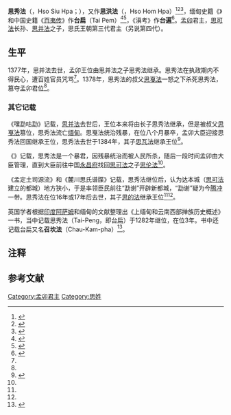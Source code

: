 {{Infobox royalty
| name = 思秀法
| image =
| caption =
| succession = [[孟卯|孟卯]]君主
| reign = 1377年－1378年
| successor = [[思戛法|思戛法]]
| issue = [[思瓦法|思瓦法]]<sup>疑</sup>、[[思伦法#身世|思的法]]<sup>疑</sup>
| house =
| father =
| mother =
| birth_date = 
| birth_place =
| death_date = 1378年
| death_place = [[孟卯|孟卯]]
| date of burial =
| place of burial =
| religion =
}}
{{Tai Le characters}}
'''思秀法'''（{{lang-tdd|ᥔᥫᥴ ᥔᥤᥝᥱ ᥜᥣᥳ}}，Hso Siu Hpa；{{bd|||1378年|}}），又作'''思洪法'''（{{lang-tdd|ᥔᥫᥴ ᥞᥨᥛᥱ ᥜᥣᥳ}}，Hso Hom Hpa）<ref name="方国瑜">{{cite book |author=[[方国瑜|方国瑜]] |chapter=麓川思氏谱牒笺证 |title=方国瑜文集 第三辑 |date=2001 |location=[[昆明市|昆明]] |publisher=[[云南教育出版社|云南教育出版社]] |page=532-559 |isbn=7-5415-1942-1 }}</ref><ref name="勐勐土司">{{cite book |author1=宋子皋 著 |author2=刀永明 薛贤 译注 |title=勐勐土司世系 |location=[[昆明市|昆明]] |publisher=[[云南民族出版社|云南民族出版社]] |date=1990 |isbn=7-5367-0335-X }}</ref>{{rp|60}}<ref name="孟定土司">{{cite book |author1=英达片 著 |author2=杨铸 翻译整理 |chapter=孟定土司源流 |title=中国云南耿马傣文古籍编目 |location=[[昆明市|昆明]] |publisher=[[云南民族出版社|云南民族出版社]] |date=2005 |isbn=7-5367-3289-9 |pages=587-596 }}</ref>，缅甸史籍《{{le|兴威编年史|Hsenwi Yazawin}}》和中国史籍《[[百夷传|百夷传]]》作'''台扁'''{{NoteTag|《兴威编年史》全称作'''混台扁法'''，Hkun Tai Pem Hpa。}}（Tai Pem）<ref name="James George Scott">{{cite journal |author={{le|詹姆斯·乔治·斯科特|James George Scott|Sir James George Scott}} |title=Hsenwi State Chronicle |url=https://www.burmalibrary.org/en/hhsenwi-state-chronicle |journal=[[卫报|The Guardian]] |publisher=Online Burma/Myanmar Library |date=1967 |access-date=2020-09-09 |archive-date=2021-06-14 |archive-url=https://web.archive.org/web/20210614084011/https://www.burmalibrary.org/en/hhsenwi-state-chronicle |dead-url=no }}</ref><ref name="百夷传">{{cite wikisource |author=[[钱古训|钱古训]] |title=百夷传 |wslink=百夷傳 |wslanguage=zh |quote=思可发死，子昭并发立。八年，传其子台扁。年，台扁从父昭肖发杀之而自立，期年，盗杀昭肖发，众立其弟思瓦发。 }}</ref>，《滇考》作'''台遍'''<ref>{{cite book |author=[[冯甦|冯甦]] |title=滇考 |quote=思可法死，其子昭并嗣立为宣抚，八年，传子台遍。一年，而昭并之弟昭省杀台遍而自立。 }}</ref>。[[孟卯|孟卯]]君主，[[思可法|思可法]]长孙、[[思并法|思并法]]之子，思氏王朝第三代君主（另说第四代）。

==生平==

1377年，思并法去世，孟卯王位由思并法之子思秀法继承。思秀法在执政期内不得民心，遭百姓官员咒骂<ref name="勐勐土司"/>{{rp|60}}。1378年，思秀法的叔父[[思戛法|思戛法]]一怒之下杀死思秀法，篡夺孟卯君位<ref name="百夷传"/>。

===其它记载===

《嘿勐咕勐》记载，[[思并法|思并法]]去世后，王位本来将由长子思秀法继承，但是被叔父[[思戛法|思戛法]]篡位，思秀法流亡[[缅甸|缅甸]]。思戛法统治残暴，在位八个月暴卒，孟卯大臣迎接思秀法回国继承王位，思秀法去世于1384年，其子[[思瓦法|思瓦法]]继承王位<ref name="龚肃政">{{cite book |author1=龚肃政 译 |author2=杨永生 注 |title=勐果占璧及勐卯古代诸王史 |location=[[昆明市|昆明]] |publisher=[[云南民族出版社|云南民族出版社]] |date=1988 |isbn=7-5367-0352-X }}</ref>{{rp|88-89}}。

《{{le|兴威编年史|Hsenwi Yazawin}}》记载，思秀法是一个暴君，因残暴统治而被人民所杀，随后一段时间孟卯由大臣管理，直到大臣前往中国[[永昌府|永昌府]]找回[[思可法|思可法]]之子[[思伦法|思伦法]]<ref name="James George Scott"/>。

《孟定土司源流》和《麓川思氏谱牒》记载，思秀法继位后，认为达本城（[[思可法|思可法]]建立的都城）地方狭小，于是率领臣民前往“勐谢”开辟新都城，“勐谢”疑为今[[腾冲市|腾冲]]一带。思秀法在位16年或17年后去世，其子[[思伦法#身世|思的法]]继承王位<ref name="孟定土司"/><ref name="方国瑜"/>。

英国学者{{le|内伊·埃里亚斯|Ney Elias}}根据[[印度|印度]][[阿萨姆邦|阿萨姆]]和缅甸的文献整理出《上缅甸和云南西部掸族历史概述》一书，当中记载思秀法（Tai-Peng，即台扁）于1282年继位，在位3年。书中还记载台扁又名'''召坎法'''（Chau-Kam-pha）<ref>{{cite book |author={{le|内伊·埃里亚斯|Ney Elias|N. Elias}} |title=Introductory Sketch of the History of the Shans in Upper Burma and Western Yunnan |location=[[加尔各答|Calcutta]] |publisher=Foreign Department Press |date=1876 }}</ref>{{rp|27}}。

==注释==
<references group="註" />

== 参考文献 ==
{{reflist}}

{{start box}}
{{succession box|title=[[孟卯|孟卯]]君主|years=1369年－1377年|before=<small style="font-weight:normal">一说</small>[[思并法|思并法]]<br><small style="font-weight:normal">一说</small>[[思戛法|思戛法]]|after=<small style="font-weight:normal">一说</small>[[思戛法|思戛法]]<br><small style="font-weight:normal">一说</small>[[思瓦法|思瓦法]]<br><small style="font-weight:normal">一说</small>[[思伦法#身世|思的法]]<br><small style="font-weight:normal">一说</small>[[思伦法|思伦法]]}}
{{end box}}

{{傣掸诸邦君主}}

[[Category:孟卯君主|Category:孟卯君主]]
[[Category:思姓|Category:思姓]]